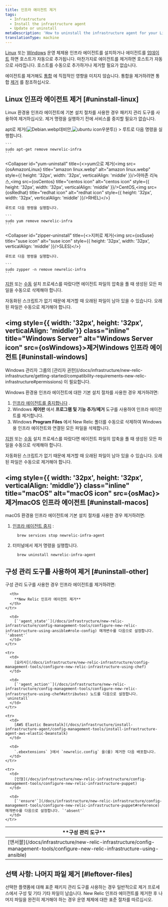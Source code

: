 ```yaml
---
title: 인프라 에이전트 제거
tags:
  - Infrastructure
  - Install the infrastructure agent
  - Update or uninstall
metaDescription: 'How to uninstall the infrastructure agent for your Linux or Windows operating system, as well as any infrastructure integrations.'
translationType: machine
---
```










[Linux](/docs/infrastructure/new-relic-infrastructure/installation/install-infrastructure-linux) 또는 [Windows](/docs/infrastructure/new-relic-infrastructure/installation/install-infrastructure-windows-server) 운영 체제용 인프라 에이전트를 설치하거나 에이전트를 [업데이트](/docs/infrastructure/new-relic-infrastructure/installation/update-infrastructure-agent) 하면 호스트가 자동으로 추가됩니다. 마찬가지로 에이전트를 제거하면 호스트가 자동으로 사라집니다. 호스트를 수동으로 추가하거나 제거할 필요가 없습니다.

에이전트를 제거해도 [통합](/docs/infrastructure/infrastructure-integrations/getting-started/connect-aws-integrations-infrastructure) 에 직접적인 영향을 미치지 않습니다. 통합을 제거하려면 통합 [제거](/docs/infrastructure/install-configure-infrastructure/update-or-uninstall/uninstall-integrations) 를 참조하십시오.

## Linux 인프라 에이전트 제거 [#uninstall-linux]

Linux 환경용 인프라 에이전트에 기본 설치 절차를 사용한 경우 패키지 관리 도구를 사용하여 제거하십시오. 제거 명령을 실행하기 전에 서비스를 중지할 필요가 없습니다.

<CollapserGroup>
  <Collapser
    id="apt-uninstall"
    title={<>apt로 제거(<img src={osDebian} title="Debian icon" alt="Debian.webp" style={{ height: '32px', width: '32px', verticalAlign: 'middle' }}/>데비안,<img src={osUbuntu} title="ubuntu icon" alt="ubuntu icon" style={{ height: '32px', width: '32px', verticalAlign: 'middle' }}/>우분투)</>}
  >
    루트로 다음 명령을 실행합니다.

    ```
    sudo apt-get remove newrelic-infra
    ```
  </Collapser>

  <Collapser
    id="yum-uninstall"
    title={<>yum으로 제거(<img src={osAmazonLinux} title="amazon linux.webp" alt="amazon linux.webp" style={{ height: '32px', width: '32px', verticalAlign: 'middle' }}/>아마존 리눅스,<img src={osCentos} title="centos icon" alt="centos icon" style={{ height: '32px', width: '32px', verticalAlign: 'middle' }}/>CentOS,<img src={osRedhat} title="redhat icon" alt="redhat icon" style={{ height: '32px', width: '32px', verticalAlign: 'middle' }}/>RHEL)</>}
  >
    루트로 다음 명령을 실행합니다.

    ```
    sudo yum remove newrelic-infra
    ```
  </Collapser>

  <Collapser
    id="zipper-uninstall"
    title={<>지퍼로 제거(<img src={osSuse} title="suse icon" alt="suse icon" style={{ height: '32px', width: '32px', verticalAlign: 'middle' }}/>SLES)</>}
  >
    루트로 다음 명령을 실행합니다.

    ```
    sudo zypper -n remove newrelic-infra
    ```
  </Collapser>
</CollapserGroup>

[지원](/docs/infrastructure/install-configure-infrastructure/linux-installation/assisted-install-infrastructure-linux) 또는 [수동](/docs/infrastructure/install-configure-infrastructure/linux-installation/manual-install-infrastructure-linux) 설치 프로세스를 따랐다면 에이전트 파일의 압축을 풀 때 생성된 모든 파일을 수동으로 삭제해야 합니다.

<Callout variant="important">
  자동화된 스크립트가 없기 때문에 제거할 때 오래된 파일이 남아 있을 수 있습니다. 오래된 파일은 수동으로 제거해야 합니다.
</Callout>

## <img style={{ width: '32px', height: '32px', verticalAlign: 'middle'}} class="inline" title="Windows Server" alt="Windows Server icon" src={osWindows}>제거</img>Windows 인프라 에이전트 [#uninstall-windows]

<Callout variant="tip">
  Windows 관리자 그룹의 [관리자 권한](/docs/infrastructure/new-relic-infrastructure/getting-started/compatibility-requirements-new-relic-infrastructure#permissions) 이 필요합니다.
</Callout>

Windows 환경용 인프라 에이전트에 대한 기본 설치 절차를 사용한 경우 제거하려면:

1. [인프라 에이전트를 중지합니다](/docs/infrastructure/new-relic-infrastructure/configuration/start-stop-restart-check-infrastructure-agent-status#windows) .
2. Windows **제어판** 에서 **프로그램 및 기능 추가/제거** 도구를 사용하여 인프라 에이전트를 제거합니다.
3. Windows **Program Files** 에서 New Relic 폴더를 수동으로 삭제하여 Windows용 인프라 에이전트와 연결된 모든 파일을 삭제합니다.

[지원](/docs/infrastructure/install-configure-infrastructure/windows-installation/assisted-install-infrastructure-windows) 또는 [수동](/docs/infrastructure/install-configure-infrastructure/windows-installation/manual-install-infrastructure-windows) 설치 프로세스를 따랐다면 에이전트 파일의 압축을 풀 때 생성된 모든 파일을 수동으로 삭제해야 합니다.

<Callout variant="important">
  자동화된 스크립트가 없기 때문에 제거할 때 오래된 파일이 남아 있을 수 있습니다. 오래된 파일은 수동으로 제거해야 합니다.
</Callout>

## <img style={{ width: '32px', height: '32px', verticalAlign: 'middle'}} class="inline" title="macOS" alt="macOS icon" src={osMac}>제거</img>macOS 인프라 에이전트 [#uninstall-macos]

macOS 환경용 인프라 에이전트에 기본 설치 절차를 사용한 경우 제거하려면:

1. [인프라 에이전트 중지](/docs/infrastructure/new-relic-infrastructure/configuration/start-stop-restart-check-infrastructure-agent-status#macOS) :

   ```
     brew services stop newrelic-infra-agent
   ```

2. 터미널에서 제거 명령을 실행합니다.

   ```
     brew uninstall newrelic-infra-agent
   ```

## 구성 관리 도구를 사용하여 제거 [#uninstall-other]

구성 관리 도구를 사용한 경우 인프라 에이전트를 제거하려면:

<table>
  <thead>
    <tr>
      <th style={{ width: "250px" }}>
        **구성 관리 도구**
      </th>

      <th>
        **New Relic 인프라 에이전트 제거**
      </th>
    </tr>
  </thead>

  <tbody>
    <tr>
      <td>
        [앤서블](/docs/infrastructure/new-relic-infrastructure/config-management-tools/configure-new-relic-infrastructure-using-ansible)
      </td>

      <td>
        [`'agent_state'`](/docs/infrastructure/new-relic-infrastructure/config-management-tools/configure-new-relic-infrastructure-using-ansible#role-config) 매개변수를 다음으로 설정합니다. `'absent'`
      </td>
    </tr>

    <tr>
      <td>
        [요리사](/docs/infrastructure/new-relic-infrastructure/config-management-tools/configure-new-relic-infrastructure-using-chef)
      </td>

      <td>
        [`'agent_action'`](/docs/infrastructure/new-relic-infrastructure/config-management-tools/configure-new-relic-infrastructure-using-chef#attributes) 노드를 다음으로 설정합니다. `uninstall`
      </td>
    </tr>

    <tr>
      <td>
        [AWS Elastic Beanstalk](/docs/infrastructure/install-infrastructure-agent/config-management-tools/install-infrastructure-agent-aws-elastic-beanstalk)
      </td>

      <td>
        `.ebextensions` }에서 `newrelic.config` 을(를) 제거한 다음 배포합니다.
      </td>
    </tr>

    <tr>
      <td>
        [인형](/docs/infrastructure/new-relic-infrastructure/config-management-tools/configure-new-relic-infrastructure-puppet)
      </td>

      <td>
        [`'ensure'`](/docs/infrastructure/new-relic-infrastructure/config-management-tools/configure-new-relic-infrastructure-puppet#reference) 매개변수를 다음으로 설정합니다. `'absent'`
      </td>
    </tr>
  </tbody>
</table>

## 선택 사항: 나머지 파일 제거 [#leftover-files]

선택한 플랫폼에 대해 표준 패키지 관리 도구를 사용하는 경우 일반적으로 제거 프로세스에서 구성 및 기타 기타 파일이 남습니다. New Relic 인프라 에이전트를 제거한 후 나머지 파일을 완전히 제거해야 하는 경우 운영 체제에 대한 표준 절차를 따르십시오.